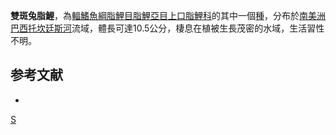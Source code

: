 {{Speciesbox 
| genus = Leporinus
| species = bimaculatus
| authority = [[Castelnau|Castelnau]], 1855
| status = NE
| status_system = IUCN3.1
}}
'''雙斑兔脂鯉'''，為[[輻鰭魚綱|輻鰭魚綱]][[脂鯉目|脂鯉目]][[脂鯉亞目|脂鯉亞目]][[上口脂鯉科|上口脂鯉科]]的其中一個[[種|種]]，分布於[[南美洲|南美洲]][[巴西|巴西]][[托坎廷斯河|托坎廷斯河]]流域，體長可達10.5公分，棲息在植被生長茂密的水域，生活習性不明。

==参考文献==
{{refbegin}}
*{{FishBase_species|genus=Leporinus|species=bimaculatus|year=2013|month=9}}
{{refend}}
{{Taxonbar}}

[[Category:兔脂鯉屬|S]]